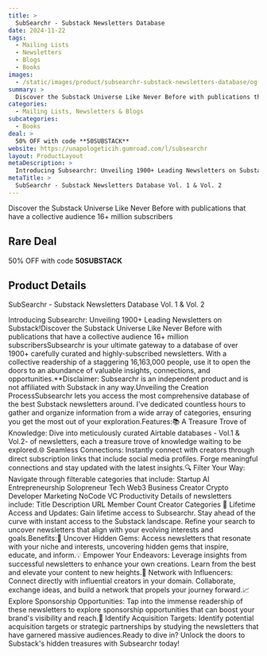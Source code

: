 ```yaml
---
title: >
  SubSearchr - Substack Newsletters Database
date: 2024-11-22
tags:
  - Mailing Lists
  - Newsletters
  - Blogs
  - Books
images:
  - /static/images/product/subsearchr-substack-newsletters-database/og-image.png
summary: >
  Discover the Substack Universe Like Never Before with publications that have a collective audience 16+ million subscribers
categories:
  - Mailing Lists, Newsletters & Blogs
subcategories:
  - Books
deal: >
  50% OFF with code **50SUBSTACK**
website: https://unapologeticih.gumroad.com/l/subsearchr
layout: ProductLayout
metaDescription: >
  Introducing Subsearchr: Unveiling 1900+ Leading Newsletters on Substack!Discover the Substack Universe Like Never Before with publications that have a collective audience 16+ million subscribersSubsearchr is your ultimate gateway to a database of over 1900+ carefully curated and highly-subscribed newsletters. With a collective readership of a staggering 16,163,000 people, use it to open the doors to an abundance of valuable insights, connections, and opportunities.**Disclaimer: Subsearchr is an independent product and is not affiliated with Substack in any way.Unveiling the Creation ProcessSubsearchr lets you access the most comprehensive database of the best Substack newsletters around. I've dedicated countless hours to gather and organize information from a wide array of categories, ensuring you get the most out of your exploration.Features:📚 A Treasure Trove of Knowledge: Dive into meticulously curated Airtable databases - Vol.1 &amp; Vol.2- of newsletters, each a treasure trove of knowledge waiting to be explored.🌐 Seamless Connections: Instantly connect with creators through direct subscription links that include social media profiles. Forge meaningful connections and stay updated with the latest insights.🔍 Filter Your Way: Navigate through filterable categories that include: Startup AI Entrepreneurship Solopreneur Tech Web3 Business Creator Crypto Developer Marketing NoCode VC Productivity Details of newsletters include: Title Description URL Member Count Creator Categories 🔄 Lifetime Access and Updates: Gain lifetime access to Subsearchr. Stay ahead of the curve with instant access to the Substack landscape. Refine your search to uncover newsletters that align with your evolving interests and goals.Benefits:🚀 Uncover Hidden Gems: Access newsletters that resonate with your niche and interests, uncovering hidden gems that inspire, educate, and inform.💡 Empower Your Endeavors: Leverage insights from successful newsletters to enhance your own creations. Learn from the best and elevate your content to new heights.🤝 Network with Influencers: Connect directly with influential creators in your domain. Collaborate, exchange ideas, and build a network that propels your journey forward.📈 Explore Sponsorship Opportunities: Tap into the immense readership of these newsletters to explore sponsorship opportunities that can boost your brand's visibility and reach.🎯 Identify Acquisition Targets: Identify potential acquisition targets or strategic partnerships by studying the newsletters that have garnered massive audiences.Ready to dive in? Unlock the doors to Substack's hidden treasures with Subsearchr today!
metaTitle: >
  SubSearchr - Substack Newsletters Database Vol. 1 & Vol. 2
---
```

Discover the Substack Universe Like Never Before with publications that have a collective audience 16+ million subscribers

## Rare Deal

50% OFF with code **50SUBSTACK**

## Product Details
SubSearchr - Substack Newsletters Database Vol. 1 & Vol. 2

Introducing Subsearchr: Unveiling 1900+ Leading Newsletters on Substack!Discover the Substack Universe Like Never Before with publications that have a collective audience 16+ million subscribersSubsearchr is your ultimate gateway to a database of over 1900+ carefully curated and highly-subscribed newsletters. With a collective readership of a staggering 16,163,000 people, use it to open the doors to an abundance of valuable insights, connections, and opportunities.**Disclaimer: Subsearchr is an independent product and is not affiliated with Substack in any way.Unveiling the Creation ProcessSubsearchr lets you access the most comprehensive database of the best Substack newsletters around. I've dedicated countless hours to gather and organize information from a wide array of categories, ensuring you get the most out of your exploration.Features:📚 A Treasure Trove of Knowledge: Dive into meticulously curated Airtable databases - Vol.1 &amp; Vol.2- of newsletters, each a treasure trove of knowledge waiting to be explored.🌐 Seamless Connections: Instantly connect with creators through direct subscription links that include social media profiles. Forge meaningful connections and stay updated with the latest insights.🔍 Filter Your Way: Navigate through filterable categories that include: Startup AI Entrepreneurship Solopreneur Tech Web3 Business Creator Crypto Developer Marketing NoCode VC Productivity Details of newsletters include: Title Description URL Member Count Creator Categories 🔄 Lifetime Access and Updates: Gain lifetime access to Subsearchr. Stay ahead of the curve with instant access to the Substack landscape. Refine your search to uncover newsletters that align with your evolving interests and goals.Benefits:🚀 Uncover Hidden Gems: Access newsletters that resonate with your niche and interests, uncovering hidden gems that inspire, educate, and inform.💡 Empower Your Endeavors: Leverage insights from successful newsletters to enhance your own creations. Learn from the best and elevate your content to new heights.🤝 Network with Influencers: Connect directly with influential creators in your domain. Collaborate, exchange ideas, and build a network that propels your journey forward.📈 Explore Sponsorship Opportunities: Tap into the immense readership of these newsletters to explore sponsorship opportunities that can boost your brand's visibility and reach.🎯 Identify Acquisition Targets: Identify potential acquisition targets or strategic partnerships by studying the newsletters that have garnered massive audiences.Ready to dive in? Unlock the doors to Substack's hidden treasures with Subsearchr today!
